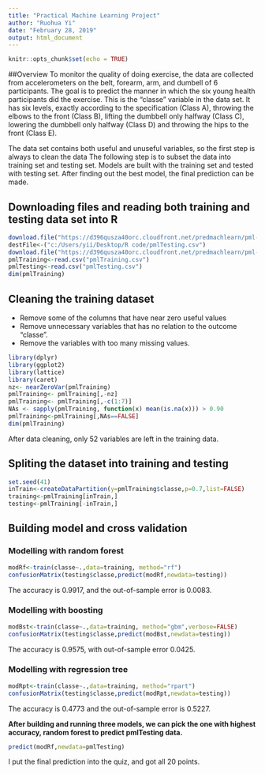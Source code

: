 ---
title: "Practical Machine Learning Project"
author: "Ruohua Yi"
date: "February 28, 2019"
output: html_document
---

```{r setup, include=FALSE}
knitr::opts_chunk$set(echo = TRUE)
```


##Overview 
To monitor the quality of doing exercise, the data are collected from accelerometers on the belt, forearm, arm, and dumbell of 6 participants. The goal is to predict the manner in which the six young health participants did the exercise. This is the "classe" variable in the data set. It has six levels, exactly according to the specification (Class A), throwing the elbows to the front (Class B), lifting the dumbbell only halfway (Class C), lowering the dumbbell only halfway (Class D) and throwing the hips to the front (Class E).

The data set contains both useful and unuseful variables, so the first step is always to clean the data The following step is to subset the data into training set and testing set. Models are built with the training set and tested with testing set. After finding out the best model, the final prediction can be made. 


## Downloading files and reading both training and testing data set into R

```{r}
download.file("https://d396qusza40orc.cloudfront.net/predmachlearn/pml-training.csv", destfile="c:/Users/yii/Desktop/R code/pmlTraining.csv")
destFile<-("c:/Users/yii/Desktop/R code/pmlTesting.csv")
download.file("https://d396qusza40orc.cloudfront.net/predmachlearn/pml-testing.csv", destfile=destFile)
pmlTraining<-read.csv("pmlTraining.csv")
pmlTesting<-read.csv("pmlTesting.csv")
dim(pmlTraining)
```

 
## Cleaning the training dataset
* Remove some of the columns that have near zero useful values 
* Remove unnecessary variables that has no relation to the outcome "classe". 
* Remove the variables with too many missing values.

```{r, echo=TRUE}
library(dplyr)
library(ggplot2) 
library(lattice) 
library(caret)
nz<- nearZeroVar(pmlTraining)
pmlTraining<- pmlTraining[,-nz]
pmlTraining<- pmlTraining[,-c(1:7)]
NAs <- sapply(pmlTraining, function(x) mean(is.na(x))) > 0.90
pmlTraining<-pmlTraining[,NAs==FALSE]
dim(pmlTraining)
```

After data cleaning, only 52 variables are left in the training data.  

## Spliting the dataset into training and testing 
```{r}
set.seed(41)
inTrain<-createDataPartition(y=pmlTraining$classe,p=0.7,list=FALSE)
training<-pmlTraining[inTrain,]
testing<-pmlTraining[-inTrain,]
```

## Building model and cross validation
### Modelling with random forest 
```{r}
modRf<-train(classe~.,data=training, method="rf")
confusionMatrix(testing$classe,predict(modRf,newdata=testing))
```

The accuracy is 0.9917, and the out-of-sample error is 0.0083.

### Modelling with boosting
```{r}
modBst<-train(classe~.,data=training, method="gbm",verbose=FALSE)
confusionMatrix(testing$classe,predict(modBst,newdata=testing))
```

The accuracy is 0.9575, with out-of-sample error 0.0425. 

### Modelling with regression tree
```{r}
modRpt<-train(classe~.,data=training, method="rpart")
confusionMatrix(testing$classe,predict(modRpt,newdata=testing))
```

The accuracy is 0.4773 and the out-of-sample error is 0.5227. 

**After building and running three models, we can pick the one with highest accuracy, random forest to predict pmlTesting data.** 

```{r}
predict(modRf,newdata=pmlTesting)
```

I put the final prediction into the quiz, and got all 20 points.